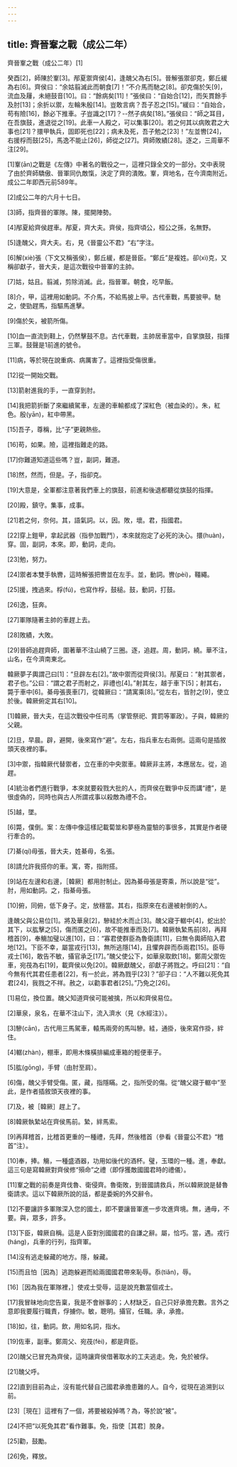 ```yaml
---
---
---
```

title: 齊晉鞌之戰（成公二年）
---




齊晉鞌之戰（成公二年）[1]

癸酉[2]，師陳於鞌[3]。邴夏禦齊侯[4]，逢醜父為右[5]。晉解張禦卻克，鄭丘緩為右[6]。齊侯曰：“余姑翦滅此而朝食[7]！”不介馬而馳之[8]。卻克傷於矢[9]，流血及屨，未絕鼓音[10]。曰：“餘病矣[11]！”張侯曰：“自始合[12]，而矢貫餘手及肘[13]；余折以禦，左輪朱殷[14]。豈敢言病？吾子忍之[15]。”緩曰：“自始合，苟有險[16]，餘必下推車。子豈識之[17]？--然子病矣[18]。”張侯曰：“師之耳目，在吾旗鼓，進退從之[19]。此車一人殿之，可以集事[20]。若之何其以病敗君之大事也[21]？擐甲執兵，固即死也[22]；病未及死，吾子勉之[23]！”左並轡[24]，右援桴而鼓[25]，馬逸不能止[26]，師從之[27]。齊師敗績[28]。逐之，三周華不注[29]。

[1]鞌(ān)之戰是《左傳》中著名的戰役之一，這裡只錄全文的一部分。文中表現了由於齊師驕傲、晉軍同仇敵愾，決定了齊的潰敗。鞌，齊地名，在今濟南附近。成公二年即西元前589年。

[2]成公二年的六月十七日。

[3]師，指齊晉的軍隊。陳，擺開陣勢。

[4]邴夏給齊侯趕車。邴夏，齊大夫。齊侯，指齊頃公，桓公之孫，名無野。

[5]逢醜父，齊大夫。右，見《晉靈公不君》“右”字注。

[6]解(xiè)張（下文又稱張侯），鄭丘緩，都是晉臣。“鄭丘”是複姓。卻(xì)克，又稱卻獻子，晉大夫，是這次戰役中晉軍的主帥。

[7]姑，姑且。翦滅，剪除消滅。此，指晉軍。朝食，吃早飯。

[8]介，甲，這裡用如動詞。不介馬，不給馬披上甲。古代車戰，馬要披甲。馳之，使勁趕馬，指驅馬進擊。

[9]傷於矢，被箭所傷。

[10]血一直流到鞋上，仍然擊鼓不息。古代車戰，主帥居車當中，自掌旗鼓，指揮三軍。鼓聲是1前進的號令。

[11]病，等於現在說重病、病厲害了。這裡指受傷很重。

[12]從一開始交戰。

[13]箭射進我的手，一直穿到肘。

[14]我把箭折斷了來繼續駕車，左邊的車輸都成了深紅色（被血染的）。朱，紅色。殷(yān)，紅中帶黑。

[15]吾子，尊稱，比“子”更親熱些。

[16]苟，如果。險，這裡指難走的路。

[17]你難道知道這些嗎？豈，副詞，難道。

[18]然，然而，但是。子，指卻克。

[19]大意是，全軍都注意著我們車上的旗鼓，前進和後退都聽從旗鼓的指揮。

[20]殿，鎮守。集事，成事。

[21]若之何，奈何。其，語氣詞。以，因。敗，壞。君，指國君。

[22]穿上鎧甲，拿起武器（指參加戰鬥），本來就抱定了必死的決心。擐(huàn)，穿。固，副詞，本來。即，動詞，走向。

[23]勉，努力。

[24]禦者本雙手執轡，這時解張把轡並在左手。並，動詞。轡(pèi)，韁繩。

[25]援，拽過來。桴(fú)，也寫作桴，鼓槌。鼓，動詞，打鼓。

[26]逸，狂奔。

[27]軍隊隨著主帥的車趕上去。

[28]敗績，大敗。

[29]晉師追趕齊師，圍著華不注山繞了三圈。逐，追趕。周，動詞，繞。華不注，山名，在今濟南東北。

韓厥夢子輿謂己曰[1]：“旦辟左右[2]。”故中禦而從齊侯[3]。邴夏曰：“射其禦者，君子也。”公曰：“謂之君子而射之，非禮也[4]。”射其左，越于車下[5]；射其右，斃于車中[6]。綦毋張喪車[7]，從韓厥曰：“請寓乘[8]。”從左右，皆肘之[9]，使立於後。韓厥俯定其右[10]。

[1]韓厥，晉大夫，在這次戰役中任司馬（掌管祭祀、賞罰等軍政）。子與，韓厥的父親。

[2]旦，早晨。辟，避開，後來寫作“避”。左右，指兵車左右兩側。這兩句是插敘頭天夜裡的事。

[3]中禦，指韓厥代替禦者，立在車的中央禦車。韓厥非主將，本應居左。從，追趕。

[4]統治者們進行戰爭，本來就要殺戮大批的人，而齊侯在戰爭中反而講“禮”，是很虛偽的，同時也與古人所謂戎事以殺敵為禮不合。

[5]越，墜。

[6]斃，僕倒。案：左傳中像這樣記載蔔筮和夢極為靈驗的事很多，其實是作者硬行牽合的。

[7]綦(qí)毋張，晉大夫，姓綦毋，名張。

[8]請允許我搭你的車。寓，寄，指附搭。

[9]站在左邊和右邊，［韓厥］都用肘制止。因為綦毋張是寄乘，所以說是“從”。肘，用如動詞。之，指綦毋張。

[10]俯，同俯，低下身子。定，放穩當。其右，指原來在右邊被射倒的人。

逢醜父與公易位[1]。將及華泉[2]，驂絓於木而止[3]。醜父寢于轏中[4]，蛇出於其下，以肱擊之[5]，傷而匿之[6]，故不能推車而及[7]。韓厥執縶馬前[8]，再拜稽首[9]，奉觴加璧以進[10]，曰：“寡君使群臣為魯衛請[11]，曰無令輿師陷入君地[12]。下臣不幸，屬當戎行[13]，無所逃隱[14]，且懼奔辟而忝兩君[15]。臣辱戎士[16]，敢告不敏，攝官承乏[17]。”醜父使公下，如華泉取飲[18]。鄭周父禦佐車，宛茷為右[19]，載齊侯以免[20]。韓厥獻醜父，卻獻子將戮之。呼曰[21]：“自今無有代其君任患者[22]，有一於此，將為戮乎[23]？”卻子曰：“人不難以死免其君[24]，我戮之不祥。赦之，以勸事君者[25]。”乃免之[26]。

[1]易位，換位置。醜父知道齊侯可能被擒，所以和齊侯易位。

[2]華泉，泉名，在華不注山下，流入濟水（見《水經注》）。

[3]驂(cān)，古代用三馬駕車，轅馬兩旁的馬叫驂。絓，通掛，後來寫作掛，絆住。

[4]轏(zhàn)，棚車，即用木條橫排編成車箱的輕便車子。

[5]肱(gōng)，手臂（由肘至肩）。

[6]傷，醜父手臂受傷。匿，藏，指隱瞞。之，指所受的傷。從“醜父寢于轏中”至此，是作者插敘頭天夜裡的事。

[7]及，被［韓厥］趕上了。

[8]韓厥執縶站在齊侯馬前。縶，絆馬索。

[9]再拜稽首，比稽首更重的一種禮，先拜，然後稽首（參看《晉靈公不君》“稽首”注）。

[10]奉，捧。觴，一種盛酒器，功用如後代的酒杯。璧，玉環的一種。進，奉獻。這三句是寫韓厥對齊侯修“殞命”之禮（即俘獲敵國國君時的禮儀）。

[11]鞌之戰的前奏是齊伐魯、衛侵齊。魯衛敗，到晉國請救兵，所以韓厥說是替魯衛請求。這以下韓厥所說的話，都是委婉的外交辭令。

[12]不要讓許多軍隊深入您的國土，即不要讓晉軍進一步攻進齊境。無，通毋，不要。與，眾多，許多。

[13]下臣，韓厥自稱。這是人臣對別國國君的自謙之辭。屬，恰巧。當，遇。戎行(háng)，兵車的行列，指齊軍。

[14]沒有逃走躲藏的地方。隱，躲藏。

[15]而且怕［因為］逃跑躲避而給兩國國君帶來恥辱。忝(tiǎn)，辱。

[16]［因為我在軍隊裡，］使戎士受辱，這是說充數當個戎士。

[17]我冒昧地向您告稟，我是不會辦事的；人材缺乏，自己只好承擔充數。言外之意即我要履行職責，俘擄你。敏，聰明。攝官，任職。承，承擔。

[18]如，往，動詞。飲，用如名詞，指水。

[19]佐車，副車。鄭周父、宛茷(fèi)，都是齊臣。

[20]醜父已冒充為齊侯，這時讓齊侯借著取水的工夫逃走。免，免於被俘。

[21]醜父呼。

[22]直到目前為止，沒有能代替自己國君承擔患難的人。自今，從現在追溯到以前。

[23]［現在］這裡有了一個，將要被殺掉嗎？為，等於說“被”。

[24]不把“以死免其君”看作難事。免，指使［其君］脫身。

[25]勸，鼓勵。

[26]免，釋放。